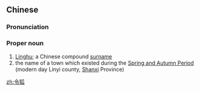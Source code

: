 ==Chinese==
{{zh-forms}}

===Pronunciation===
{{zh-pron
|m=Lìnghú,Línghú
|cat=pn
}}

===Proper noun===
{{zh-proper noun}}

# [[w:Linghu|Linghu]]; a Chinese compound [[surname]]
# the name of a town which existed during the [[w:Spring and Autumn Period|Spring and Autumn Period]] (modern day Linyi county, [[w:Shanxi|Shanxi]] Province)

[[zh:令狐]]
